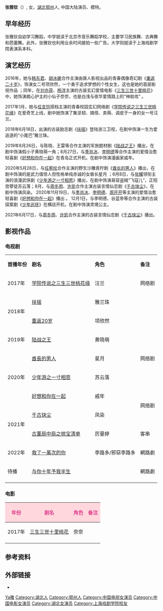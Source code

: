 {{艺人
|姓名 = 张雅钦
|类型 = 女演员
|图片 =
|图片尺寸 =
|图片简介 =
|罗马拼音 = Zhang Ya Qin
|英文名 = 
|其他艺名 = 张思洁
|国籍 = {{PRC}}
|民族 =
|籍贯 =
|出生日期 = {{birth_date_and age|1996|04|28}}
|出生地点 ={{CHN}}[[湖北省|湖北省]][[鄂州市|鄂州市]]
|逝世日期 =
|逝世地点 =
|职业 = [[演员|演员]]、[[模特|模特]]
|语言 = [[普通话|普通话]]、[[英语|英语]]
|教育程度 = [[上海戏剧学院|上海戏剧学院]]
|母校 =
|宗教信仰 =
|配偶 =
|儿女 =
|父母 =
|音乐类型 =
|演奏乐器 =
|出道日期=
|出道作 =
|代表作品= 《[[扶摇|扶摇]]》<br />《[[重返20岁_(电视剧)|重返20岁]]》<br />《[[学院传说之三生三世桃花缘|学院传说之三生三世桃花缘]]》
|唱片公司 =
|经纪公司 = [[萌扬文化|萌扬文化]]
|网站 =
|相关团体 =
|IMDb =
}}

'''张雅钦'''（{{bd|1996年|4月28日|catIdx=Zhang张}}）, 女，[[湖北省|湖北]][[鄂州市|鄂州]]人, 中国大陆演员、模特。

== 早年经历 ==
张雅钦自幼学习舞蹈，中学就读于北京市音乐舞蹈学校，主要学习民族舞、古典舞和芭蕾舞。此外，张雅钦也利用业余时间接拍一些广告。大学则就读于上海戏剧学院表演系本科。

== 演艺经历 ==
2016年，她与[[韩东君|韩东君]]、[[胡冰卿|胡冰卿]]合作主演由唐人影视出品的青春偶像奇幻剧《[[重返20岁_(电视剧)|重返二十岁]]》，饰演女二号项欣然，一个勇于追求梦想的个性女生，这也是她的首部影视作品 ；同年，在[[刘亦菲|刘亦菲]]、[[杨洋|杨洋]]主演的古装玄幻爱情电影《[[三生三世十里桃花_(电影)|三生三世十里桃花]]》中，她饰演痴心护主的小仙子奈奈，也是白浅与夜华爱情路上的“神助攻”   。

2017年1月，她与[[任言恺|任言恺]]搭档主演的青春校园玄幻网络剧《[[学院传说之三生三世桃花缘|学院传说之三生三世桃花缘]]》在爱奇艺上线，剧中她饰演了集坚韧、搞怪、卖萌、调皮于一身的女一号汪兰。

2018年6月18日，出演的古装励志剧《[[扶摇|扶摇]]》登陆浙江卫视，在剧中饰演一生为爱追逐的“小尾巴”雅兰珠。

2019年8月26日，与陈晓、王雷等合作主演的军旅题材剧《[[陆战之王|陆战之王]]》播出，在剧中饰演假小子黄晓萌一角；8月27日，与[[季肖冰|季肖冰]]、[[李明德|李明德]]等合作主演的爱情治愈轻喜剧《[[好想和你在一起|好想和你在一起]]》在青岛正式开机，在剧中饰演漫画家戚年。

2020年5月28日，与[[任宥纶|任宥纶]]合作主演的野生沙雕青柠剧《[[酋长的男人|酋长的男人]]》播出，在剧中饰演的是武力值惊人但性格单纯赤诚的女酋长星月 ；6月8日，与[[张耀|张耀]]领衔主演的浪漫武侠剧《[[少年游之一寸相思|少年游之一寸相思]]》播出，在剧中饰演易容盗贼“飞寇儿”，正阳宫孽徒苏云落；8月，与[[周冬雨|周冬雨]]、[[许凯|许凯]]合作主演古装言情仙恋剧《[[千古玦尘|千古玦尘]]》，在剧中饰演凤染。
2020年11月19日，与[[季肖冰|季肖冰]]、[[李明德|李明德]]、[[周开开|周开开]]等主演的爱情治愈轻喜剧《[[好想和你在一起|好想和你在一起]]》播出 。 12月1日，与李明德、谷蓝帝等合作主演的古装探案剧《[[少年巡抚|少年巡抚]]》在横店开机，在剧中饰演灵境公主。

2021年6月17日，与[[周冬雨|周冬雨]]、[[许凯|许凯]]合作主演的古装言情仙恋剧《[[千古玦尘|千古玦尘]]》播出。

== 影视作品 ==
=== 电视剧 ===
{| class="wikitable" style="text-align:left; font-size:100%; width:70%;"
|-
|'''首播年份'''||'''剧名'''||'''角色''' ||'''备注'''
|-
|   2017年 ||[[学院传说之三生三世桃花缘|学院传说之三生三世桃花缘]]||汪兰 ||网络剧
|-
| rowspan="2" | 2018年 ||[[扶摇|扶摇]]||雅兰珠|| 
|-
|[[重返20岁_(电视剧)|重返20岁]]||项欣然|| 
|-
|   2019年 ||[[陆战之王|陆战之王]]||黄晓萌|| 
|-
| rowspan="3" | 2020年 ||[[酋長的男人|酋長的男人]]||星月||网络剧
|-
|[[少年游之一寸相思|少年游之一寸相思]]||苏云落|| 
|-
|  [[好想和你在一起|好想和你在一起]]||戚年||rowspan=2|网络剧
|-
| rowspan="2" | 2021年 ||[[千古玦尘|千古玦尘]]||凤染
|-
|[[古董局中局之掠宝清单|古董局中局之掠宝清单]]||厉曼婷|| 客串
|-
| 2022年 ||[[救了一萬次的你|救了一萬次的你]]||李路多/邪惡李路多||網路劇
|-
| rowspan="1" | 待播 ||[[与你十年予我半生|与你十年予我半生]]|| ||網路劇
|-
|}

=== 电影 ===
{| class="wikitable" style="text-align:left; font-size:100%; width:70%;"
|-
! style="background:#ffd7dd; color:#DF398A; text-align:center;"|年份
! style="background:#ffd7dd; color:#DF398A; text-align:center;"|剧名
! style="background:#ffd7dd; color:#DF398A; text-align:center;"|角色
! style="background:#ffd7dd; color:#DF398A; text-align:center;"|备注
|-
| rowspan="1" | 2017年 ||[[三生三世十里桃花_(电影)|三生三世十里桃花]]||奈奈||
|-
|}

== 参考资料 ==
{{reflist}}

== 外部链接 ==
* {{Sinaweibo|2260957637}}

{{Authority control}}
{{DEFAULTSORT:Zhang张}}
[[Category:张姓|Ya雅]]
[[Category:湖北人|Category:湖北人]]
[[Category:鄂州人|Category:鄂州人]]
[[Category:中国电视女演员|Category:中国电视女演员]]
[[Category:中国电影女演员|Category:中国电影女演员]]
[[Category:湖北女演员|Category:湖北女演员]]
[[Category:上海戏剧学院校友|Category:上海戏剧学院校友]]